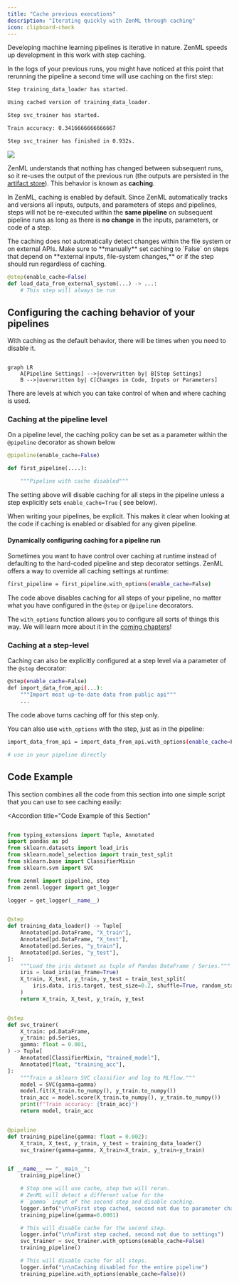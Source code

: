 ```yaml
---
title: "Cache previous executions"
description: "Iterating quickly with ZenML through caching"
icon: clipboard-check
---
```


Developing machine learning pipelines is iterative in nature. ZenML speeds up development in this work with step caching.

In the logs of your previous runs, you might have noticed at this point that rerunning the pipeline a second time will use caching on the first step:

```bash
Step training_data_loader has started.

Using cached version of training_data_loader.

Step svc_trainer has started.

Train accuracy: 0.3416666666666667

Step svc_trainer has finished in 0.932s.
```
<Frame caption="DAG of a cached pipeline run">
  <img src="/images/user-guide/starter-guide/FCachedDag.png" />
</Frame>

ZenML understands that nothing has changed between subsequent runs, so it re-uses the output of the previous run (the outputs are persisted in the [artifact store](/v/0.67.0/versions/0.66.0/stack-components/artifact-stores)). This behavior is known as **caching**.

In ZenML, caching is enabled by default. Since ZenML automatically tracks and versions all inputs, outputs, and parameters of steps and pipelines, steps will not be re-executed within the **same pipeline** on subsequent pipeline runs as long as there is **no change** in the inputs, parameters, or code of a step.

<Note>
The caching does not automatically detect changes within the file system or on external APIs. Make sure to **manually** set caching to `False` on steps that depend on **external inputs, file-system changes,** or if the step should run regardless of caching.

```py
@step(enable_cache=False)
def load_data_from_external_system(...) -> ...:
    # This step will always be run
```
</Note>

## Configuring the caching behavior of your pipelines

With caching as the default behavior, there will be times when you need to disable it.
```mermaid

graph LR
    A[Pipeline Settings] -->|overwritten by| B[Step Settings]
    B -->|overwritten by| C[Changes in Code, Inputs or Parameters]
```
There are levels at which you can take control of when and where caching is used.

### Caching at the pipeline level

On a pipeline level, the caching policy can be set as a parameter within the `@pipeline` decorator as shown below

```py
@pipeline(enable_cache=False)

def first_pipeline(....):

    """Pipeline with cache disabled"""
```

The setting above will disable caching for all steps in the pipeline unless a step explicitly sets `enable_cache=True` ( see below).

<Info>
When writing your pipelines, be explicit. This makes it clear when looking at the code if caching is enabled or disabled for any given pipeline.
</Info>

#### Dynamically configuring caching for a pipeline run

Sometimes you want to have control over caching at runtime instead of defaulting to the hard-coded pipeline and step decorator settings. ZenML offers a way to override all caching settings at runtime:

```bash
first_pipeline = first_pipeline.with_options(enable_cache=False)
```

The code above disables caching for all steps of your pipeline, no matter what you have configured in the `@step` or `@pipeline` decorators.

The `with_options` function allows you to configure all sorts of things this way. We will learn more about it in the [coming chapters](/v/0.67.0/versions/0.66.0/user-guide/production-guide/configure-pipeline)!

### Caching at a step-level

Caching can also be explicitly configured at a step level via a parameter of the `@step` decorator:

```Bash
@step(enable_cache=False)
def import_data_from_api(...):
    """Import most up-to-date data from public api"""
    ...
```

The code above turns caching off for this step only.

You can also use `with_options` with the step, just as in the pipeline:

```Bash
import_data_from_api = import_data_from_api.with_options(enable_cache=False)

# use in your pipeline directly
```

## Code Example

This section combines all the code from this section into one simple script that you can use to see caching easily:


<Accordion
    title="Code Example of this Section"
>
```py

from typing_extensions import Tuple, Annotated
import pandas as pd
from sklearn.datasets import load_iris
from sklearn.model_selection import train_test_split
from sklearn.base import ClassifierMixin
from sklearn.svm import SVC

from zenml import pipeline, step
from zenml.logger import get_logger

logger = get_logger(__name__)


@step
def training_data_loader() -> Tuple[
    Annotated[pd.DataFrame, "X_train"],
    Annotated[pd.DataFrame, "X_test"],
    Annotated[pd.Series, "y_train"],
    Annotated[pd.Series, "y_test"],
]:
    """Load the iris dataset as tuple of Pandas DataFrame / Series."""
    iris = load_iris(as_frame=True)
    X_train, X_test, y_train, y_test = train_test_split(
        iris.data, iris.target, test_size=0.2, shuffle=True, random_state=42
    )
    return X_train, X_test, y_train, y_test


@step
def svc_trainer(
    X_train: pd.DataFrame,
    y_train: pd.Series,
    gamma: float = 0.001,
) -> Tuple[
    Annotated[ClassifierMixin, "trained_model"],
    Annotated[float, "training_acc"],
]:
    """Train a sklearn SVC classifier and log to MLflow."""
    model = SVC(gamma=gamma)
    model.fit(X_train.to_numpy(), y_train.to_numpy())
    train_acc = model.score(X_train.to_numpy(), y_train.to_numpy())
    print(f"Train accuracy: {train_acc}")
    return model, train_acc


@pipeline
def training_pipeline(gamma: float = 0.002):
    X_train, X_test, y_train, y_test = training_data_loader()
    svc_trainer(gamma=gamma, X_train=X_train, y_train=y_train)


if __name__ == "__main__":
    training_pipeline()

    # Step one will use cache, step two will rerun.
    # ZenML will detect a different value for the
    # `gamma` input of the second step and disable caching.
    logger.info("\n\nFirst step cached, second not due to parameter change")
    training_pipeline(gamma=0.0001)

    # This will disable cache for the second step.
    logger.info("\n\nFirst step cached, second not due to settings")
    svc_trainer = svc_trainer.with_options(enable_cache=False)
    training_pipeline()

    # This will disable cache for all steps.
    logger.info("\n\nCaching disabled for the entire pipeline")
    training_pipeline.with_options(enable_cache=False)()
```
</Accordion>
